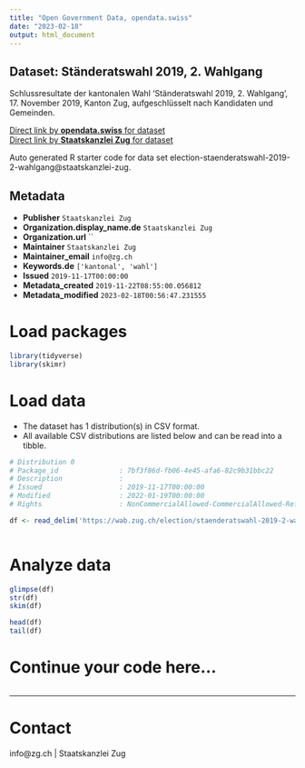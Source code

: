 ```yaml
---
title: "Open Government Data, opendata.swiss"
date: "2023-02-18"
output: html_document
---
```


## Dataset: Ständeratswahl 2019, 2. Wahlgang

Schlussresultate der kantonalen Wahl 'Ständeratswahl 2019, 2. Wahlgang', 17. November 2019, Kanton Zug, aufgeschlüsselt nach Kandidaten und Gemeinden.

[Direct link by **opendata.swiss** for dataset](https://opendata.swiss/de/dataset/standeratswahl-2019-2-wahlgang)<br>
[Direct link by **Staatskanzlei Zug** for dataset](https://wab.zug.ch/election/staenderatswahl-2019-2-wahlgang/data)

Auto generated R starter code for data set election-staenderatswahl-2019-2-wahlgang@staatskanzlei-zug.

## Metadata

- **Publisher** `Staatskanzlei Zug`
- **Organization.display_name.de** `Staatskanzlei Zug`
- **Organization.url** ``
- **Maintainer** `Staatskanzlei Zug`
- **Maintainer_email** `info@zg.ch`
- **Keywords.de** `['kantonal', 'wahl']`
- **Issued** `2019-11-17T00:00:00`
- **Metadata_created** `2019-11-22T08:55:00.056812`
- **Metadata_modified** `2023-02-18T00:56:47.231555`


# Load packages

```r

library(tidyverse)
library(skimr)

```

# Load data

-   The dataset has 1 distribution(s) in CSV format.
-   All available CSV distributions are listed below and can be read into a tibble.

```r

# Distribution 0
# Package_id               : 7bf3f86d-fb06-4e45-afa6-82c9b31bbc22
# Description              : 
# Issued                   : 2019-11-17T00:00:00
# Modified                 : 2022-01-19T00:00:00
# Rights                   : NonCommercialAllowed-CommercialAllowed-ReferenceRequired

df <- read_delim('https://wab.zug.ch/election/staenderatswahl-2019-2-wahlgang/data-csv')



```

# Analyze data

```r

glimpse(df)
str(df)
skim(df)

head(df)
tail(df)

```

# Continue your code here...

```r

```

------------------------------------------------------------------------

# Contact

info@zg.ch | Staatskanzlei Zug
